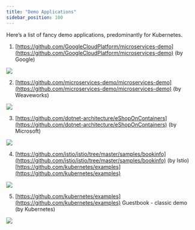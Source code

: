 ```yaml
---
title: "Demo Applications"
sidebar_position: 100
---
```


Here’s a list of fancy demo applications, predominantly for Kubernetes.

1. [https://github.com/GoogleCloudPlatform/microservices-demo](https://github.com/GoogleCloudPlatform/microservices-demo) (by Google)

<img src="/assets/refarch/image-20220218-223605.png" /><br/>

2. [https://github.com/microservices-demo/microservices-demo](https://github.com/microservices-demo/microservices-demo) (by Weaveworks)

<img src="/assets/refarch/image-20220218-223656.png" /><br/>

3. [https://github.com/dotnet-architecture/eShopOnContainers](https://github.com/dotnet-architecture/eShopOnContainers) (by Microsoft)

<img src="/assets/refarch/image-20220218-223800.png" /><br/>

4. [https://github.com/istio/istio/tree/master/samples/bookinfo](https://github.com/istio/istio/tree/master/samples/bookinfo) (by Istio)[https://github.com/kubernetes/examples](https://github.com/kubernetes/examples)

<img src="/assets/refarch/image-20220218-224010.png" /><br/>

5. [https://github.com/kubernetes/examples](https://github.com/kubernetes/examples) Guestbook - classic demo (by Kubernetes)

<img src="/assets/refarch/image-20220218-224524.png" /><br/>


